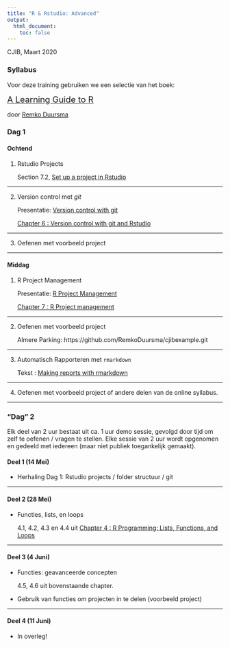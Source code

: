 ```yaml
---
title: "R & Rstudio: Advanced"
output:
  html_document:
    toc: false
---
```



CJIB, Maart 2020


### Syllabus

Voor deze training gebruiken we een selectie van het boek:

<span style="font-size: 1.4em">[A Learning Guide to R](https://remkoduursma.github.io/learningguidetor)</span>

door [Remko Duursma](https://www.remkoduursma.com)



### Dag 1


#### Ochtend

1. Rstudio Projects
  
    Section 7.2, [Set up a project in Rstudio](https://remkoduursma.github.io/learningguidetor/projectman.html#rstudioprojects)

<hr>

2. Version control met *git*

    Presentatie: [Version control with git](03_versioncontrol.html)

   [Chapter 6 : Version control with git and Rstudio](https://remkoduursma.github.io/learningguidetor/versioncontrol.html)


<hr>

3. Oefenen met voorbeeld project


<hr>

#### Middag

1. R Project Management

    Presentatie: [R Project Management](02_workflowtalk.html) 

    [Chapter 7 : R Project management](https://remkoduursma.github.io/learningguidetor/projectman.html)

<hr>

2. Oefenen met voorbeeld project

    Almere Parking:
    https://github.com/RemkoDuursma/cjibexample.git

<hr>

3. Automatisch Rapporteren met `rmarkdown`

    Tekst : [Making reports with rmarkdown](04_rmarkdown.html)

<hr>

4. Oefenen met voorbeeld project of andere delen van de online syllabus.

<hr>


### "Dag" 2

Elk deel van 2 uur bestaat uit ca. 1 uur demo sessie, gevolgd door tijd om zelf te oefenen / vragen te stellen. 
Elke sessie van 2 uur wordt opgenomen en gedeeld met iedereen (maar niet publiek toegankelijk gemaakt).



#### Deel 1 (14 Mei)

- Herhaling Dag 1: Rstudio projects / folder structuur / git


<hr>

#### Deel 2 (28 Mei)

- Functies, lists, en loops

    4.1, 4.2, 4.3 en 4.4 uit [Chapter 4 : R Programming: Lists, Functions, and Loops](https://remkoduursma.github.io/learningguidetor/programming.html)


<hr>

#### Deel 3 (4 Juni)

- Functies: geavanceerde concepten

    4.5, 4.6 uit bovenstaande chapter.

- Gebruik van functies om projecten in te delen (voorbeeld project)

<hr>


#### Deel 4 (11 Juni)

- In overleg!




